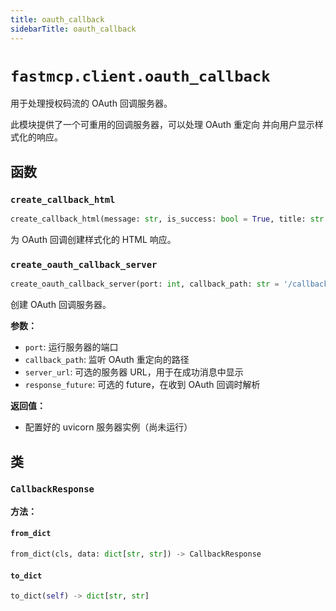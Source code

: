 ```yaml
---
title: oauth_callback
sidebarTitle: oauth_callback
---
```


# `fastmcp.client.oauth_callback`



用于处理授权码流的 OAuth 回调服务器。

此模块提供了一个可重用的回调服务器，可以处理 OAuth 重定向
并向用户显示样式化的响应。


## 函数

### `create_callback_html` <sup><a href="https://github.com/jlowin/fastmcp/blob/main/src/fastmcp/client/oauth_callback.py#L25" target="_blank"><Icon icon="github" style="width: 14px; height: 14px;" /></a></sup>

```python
create_callback_html(message: str, is_success: bool = True, title: str = 'FastMCP OAuth', server_url: str | None = None) -> str
```


为 OAuth 回调创建样式化的 HTML 响应。


### `create_oauth_callback_server` <sup><a href="https://github.com/jlowin/fastmcp/blob/main/src/fastmcp/client/oauth_callback.py#L197" target="_blank"><Icon icon="github" style="width: 14px; height: 14px;" /></a></sup>

```python
create_oauth_callback_server(port: int, callback_path: str = '/callback', server_url: str | None = None, response_future: asyncio.Future | None = None) -> Server
```


创建 OAuth 回调服务器。

**参数：**
- `port`: 运行服务器的端口
- `callback_path`: 监听 OAuth 重定向的路径
- `server_url`: 可选的服务器 URL，用于在成功消息中显示
- `response_future`: 可选的 future，在收到 OAuth 回调时解析

**返回值：**
- 配置好的 uvicorn 服务器实例（尚未运行）


## 类

### `CallbackResponse` <sup><a href="https://github.com/jlowin/fastmcp/blob/main/src/fastmcp/client/oauth_callback.py#L183" target="_blank"><Icon icon="github" style="width: 14px; height: 14px;" /></a></sup>

**方法：**

#### `from_dict` <sup><a href="https://github.com/jlowin/fastmcp/blob/main/src/fastmcp/client/oauth_callback.py#L190" target="_blank"><Icon icon="github" style="width: 14px; height: 14px;" /></a></sup>

```python
from_dict(cls, data: dict[str, str]) -> CallbackResponse
```

#### `to_dict` <sup><a href="https://github.com/jlowin/fastmcp/blob/main/src/fastmcp/client/oauth_callback.py#L193" target="_blank"><Icon icon="github" style="width: 14px; height: 14px;" /></a></sup>

```python
to_dict(self) -> dict[str, str]
```
